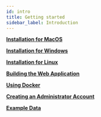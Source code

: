 ```yaml
---
id: intro
title: Getting started
sidebar_label: Introduction
---
```



<CardGrid>

[**Installation for MacOS**](getting-started/installation-macos.md)

[**Installation for Windows**](getting-started/installation-windows.md)

[**Installation for Linux**](getting-started/installation-linux.md)

[**Building the Web Application**](getting-started/building-web-application.md)

[**Using Docker**](getting-started/docker.md)

[**Creating an Administrator Account**](getting-started/creating-superuser.md)

[**Example Data**](getting-started/example-data.md)

</CardGrid>

